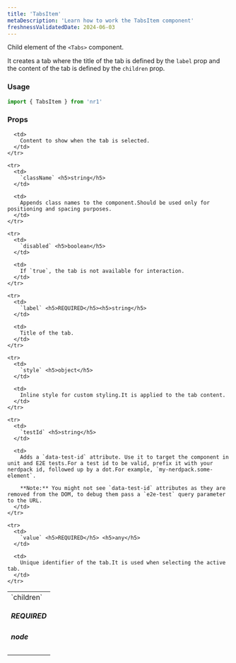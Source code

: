 ```yaml
---
title: 'TabsItem'
metaDescription: 'Learn how to work the TabsItem component'
freshnessValidatedDate: 2024-06-03
---
```


Child element of the `<Tabs>` component.

It creates a tab where the title of the tab is defined by the `label` prop and the content of the tab is defined by the `children` prop.

### Usage

```js
import { TabsItem } from 'nr1'
```

### Props

<table>
  <tbody>
    <tr>
      <td>
        `children` <h5>REQUIRED</h5> <h5>node</h5>
      </td>

      <td>
        Content to show when the tab is selected.
      </td>
    </tr>

    <tr>
      <td>
        `className` <h5>string</h5>
      </td>

      <td>
        Appends class names to the component.Should be used only for positioning and spacing purposes.
      </td>
    </tr>

    <tr>
      <td>
        `disabled` <h5>boolean</h5>
      </td>

      <td>
        If `true`, the tab is not available for interaction.
      </td>
    </tr>

    <tr>
      <td>
        `label` <h5>REQUIRED</h5><h5>string</h5>
      </td>

      <td>
        Title of the tab.
      </td>
    </tr>

    <tr>
      <td>
        `style` <h5>object</h5>
      </td>

      <td>
        Inline style for custom styling.It is applied to the tab content.
      </td>
    </tr>

    <tr>
      <td>
        `testId` <h5>string</h5>
      </td>

      <td>
        Adds a `data-test-id` attribute. Use it to target the component in unit and E2E tests.For a test id to be valid, prefix it with your nerdpack id, followed up by a dot.For example, `my-nerdpack.some-element`.

        **Note:** You might not see `data-test-id` attributes as they are removed from the DOM, to debug them pass a `e2e-test` query parameter to the URL.
      </td>
    </tr>

    <tr>
      <td>
        `value` <h5>REQUIRED</h5> <h5>any</h5>
      </td>

      <td>
        Unique identifier of the tab.It is used when selecting the active tab.
      </td>
    </tr>
  </tbody>
</table>
